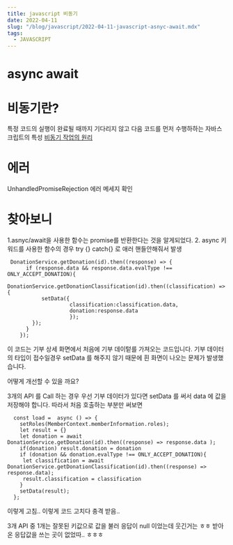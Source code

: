 ```yaml
---
title: javascript 비동기
date: 2022-04-11
slug: "/blog/javascript/2022-04-11-javascript-asnyc-await.mdx"
tags:
  - JAVASCRIPT
--- 
```



# async  await


# 비동기란?
특정 코드의 실행이 완료될 때까지 기다리지 않고 다음 코드를 먼저 수행하하는 자바스크립트의 특성
[비동기 작업의 원리](https://it-eldorado.tistory.com/86)

# 에러
UnhandledPromiseRejection
에러 메세지 확인
# 찾아보니
1.asnyc/await을 사용한 함수는 promise를 반환한다는 것을 알게되었다.
2.  async 키워드를 사용한 함수의 경우
    try {} catch{} 로 애러 핸들안해줘서 발생

```
 DonationService.getDonation(id).then((response) => {
      if (response.data && response.data.evalType !== ONLY_ACCEPT_DONATION){
        DonationService.getDonationClassification(id).then((classification) => {
           setData({
                    classification:classification.data,
                    donation:response.data
                    });
        });
      }
    });

```

이 코드는 기부 상세 화면에서 처음에 기부 데이텉를 가져오는 코드입니다.
기부 데이터의 타입이 접수일경우 setData 를 해주지 않기 때문에 흰 화면이 나오는 문제가 발생했습니다.

어떻게 개선할 수 있을 까요?

3개의 API 를 Call 하는 경우 
우선 기부 데이터가 있다면 setData 를 써서 data 에 값을 저장해야 합니다. 따라서 
처음 호출하는 부분만 써보면

```
  const load =  async () => {
    setRoles(MemberContext.memberInformation.roles);
    let result = {}
    let donation = await DonationService.getDonation(id).then((response) => response.data );
    if(donation) result.donation = donation
    if (donation && donation.evalType !== ONLY_ACCEPT_DONATION){
     let classification = await DonationService.getDonationClassification(id).then((response) => response.data);
     result.classification = classification
    }
    setData(result);
  };
```
이렇게 고침..
이렇게 코드 고치다 충격 받음..

3개 API 중 1개는 잘못된 키값으로 값을 불러 응답이 null 이었는데
웃긴거는 ㅎㅎ 받아온 응답값을 쓰는 곳이 없었따.. ㅎㅎㅎ

